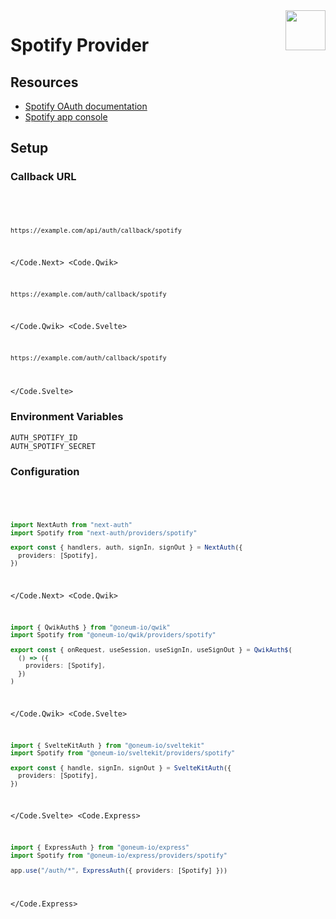 
<img align="right" src="/img/providers/spotify.svg" height="64" width="64" />

# Spotify Provider

## Resources

- [Spotify OAuth documentation](https://developer.spotify.com/documentation/general/guides/authorization-guide)
- [Spotify app console](https://developer.spotify.com/dashboard/applications)

## Setup

### Callback URL

<Code>
  <Code.Next>

```bash
https://example.com/api/auth/callback/spotify
```

  </Code.Next>
  <Code.Qwik>

```bash
https://example.com/auth/callback/spotify
```

  </Code.Qwik>
  <Code.Svelte>

```bash
https://example.com/auth/callback/spotify
```

  </Code.Svelte>
</Code>

### Environment Variables

```
AUTH_SPOTIFY_ID
AUTH_SPOTIFY_SECRET
```

### Configuration

<Code>
  <Code.Next>

```ts filename="/auth.ts"
import NextAuth from "next-auth"
import Spotify from "next-auth/providers/spotify"

export const { handlers, auth, signIn, signOut } = NextAuth({
  providers: [Spotify],
})
```

  </Code.Next>
  <Code.Qwik>
  
```ts filename="/src/routes/plugin@auth.ts"
import { QwikAuth$ } from "@oneum-io/qwik"
import Spotify from "@oneum-io/qwik/providers/spotify"

export const { onRequest, useSession, useSignIn, useSignOut } = QwikAuth$(
  () => ({
    providers: [Spotify],
  })
)
```

  </Code.Qwik>
  <Code.Svelte>

```ts filename="/src/auth.ts"
import { SvelteKitAuth } from "@oneum-io/sveltekit"
import Spotify from "@oneum-io/sveltekit/providers/spotify"

export const { handle, signIn, signOut } = SvelteKitAuth({
  providers: [Spotify],
})
```

  </Code.Svelte>
  <Code.Express>

```ts filename="/src/app.ts"
import { ExpressAuth } from "@oneum-io/express"
import Spotify from "@oneum-io/express/providers/spotify"

app.use("/auth/*", ExpressAuth({ providers: [Spotify] }))
```

  </Code.Express>
</Code>

